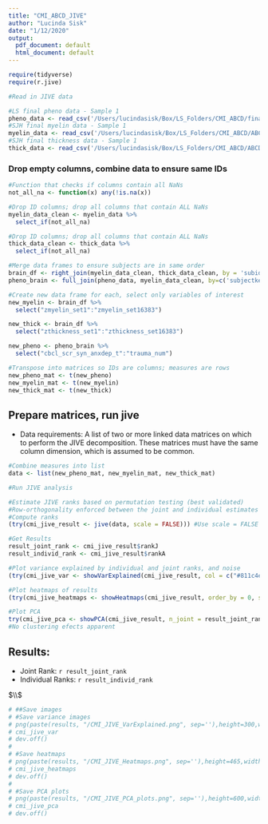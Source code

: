 ```yaml
---
title: "CMI_ABCD_JIVE"
author: "Lucinda Sisk"
date: "1/12/2020"
output:
  pdf_document: default
  html_document: default
---
```


```r

require(tidyverse)
require(r.jive)

#Read in JIVE data

#LS final pheno data - Sample 1
pheno_data <- read_csv('/Users/lucindasisk/Box/LS_Folders/CMI_ABCD/final_pheno_sample1_LS_1.15.19.csv', col_names = TRUE)
#SJH final myelin data - Sample 1
myelin_data <- read_csv('/Users/lucindasisk/Box/LS_Folders/CMI_ABCD/ABCD_Metrics/CMI_ABCD_Sample1_myelin.csv', col_names = TRUE)
#SJH final thickness data - Sample 1
thick_data <- read_csv('/Users/lucindasisk/Box/LS_Folders/CMI_ABCD/ABCD_Metrics/CMI_ABCD_Sample1_thickness.csv', col_names=TRUE)

```

### Drop empty columns, combine data to ensure same IDs

```r
#Function that checks if columns contain all NaNs
not_all_na <- function(x) any(!is.na(x))

#Drop ID columns; drop all columns that contain ALL NaNs
myelin_data_clean <- myelin_data %>%
  select_if(not_all_na) 

#Drop ID columns; drop all columns that contain ALL NaNs
thick_data_clean <- thick_data %>%
  select_if(not_all_na) 

#Merge data frames to ensure subjects are in same order
brain_df <- right_join(myelin_data_clean, thick_data_clean, by = 'subid')
pheno_brain <- full_join(pheno_data, myelin_data_clean, by=c('subjectkey'='subid'))

#Create new data frame for each, select only variables of interest
new_myelin <- brain_df %>% 
  select("zmyelin_set1":"zmyelin_set16383")

new_thick <- brain_df %>% 
  select("zthickness_set1":"zthickness_set16383")

new_pheno <- pheno_brain %>% 
  select("cbcl_scr_syn_anxdep_t":"trauma_num")

#Transpose into matrices so IDs are columns; measures are rows
new_pheno_mat <- t(new_pheno) 
new_myelin_mat <- t(new_myelin)
new_thick_mat <- t(new_thick)
```

## Prepare matrices, run jive

* Data requirements: A list of two or more linked data matrices on which to perform the JIVE decomposition. These matrices must have the same column dimension, which is assumed to be common.
```r

#Combine measures into list
data <- list(new_pheno_mat, new_myelin_mat, new_thick_mat)

```

```r
#Run JIVE analysis

#Estimate JIVE ranks based on permutation testing (best validated)
#Row-orthogonality enforced between the joint and individual estimates and also between each individual estimate.
#Compute ranks
(try(cmi_jive_result <- jive(data, scale = FALSE))) #Use scale = FALSE since data already scaled/controlled/COMBAT corrected

#Get Results
result_joint_rank <- cmi_jive_result$rankJ
result_individ_rank <- cmi_jive_result$rankA

#Plot variance explained by individual and joint ranks, and noise
(try(cmi_jive_var <- showVarExplained(cmi_jive_result, col = c("#811c4e", "#fdb663", "#37486d"))))

#Plot heatmaps of results
(try(cmi_jive_heatmaps <- showHeatmaps(cmi_jive_result, order_by = 0, show_all = TRUE)))

#Plot PCA 
try(cmi_jive_pca <- showPCA(cmi_jive_result, n_joint = result_joint_rank, n_indiv = c(1,1,1), Colors = c("#811c4e", "#fdb663")))
#No clustering efects apparent

```

## Results:
* Joint Rank: `r result_joint_rank`
* Individual Ranks: `r result_individ_rank`


$\\$


```r
# ##Save images
# #Save variance images
# png(paste(results, "/CMI_JIVE_VarExplained.png", sep=''),height=300,width=450)
# cmi_jive_var
# dev.off()
# 
# #Save heatmaps
# png(paste(results, "/CMI_JIVE_Heatmaps.png", sep=''),height=465,width=705)
# cmi_jive_heatmaps
# dev.off()
# 
# #Save PCA plots
# png(paste(results, "/CMI_JIVE_PCA_plots.png", sep=''),height=600,width=600)
# cmi_jive_pca
# dev.off()
```




